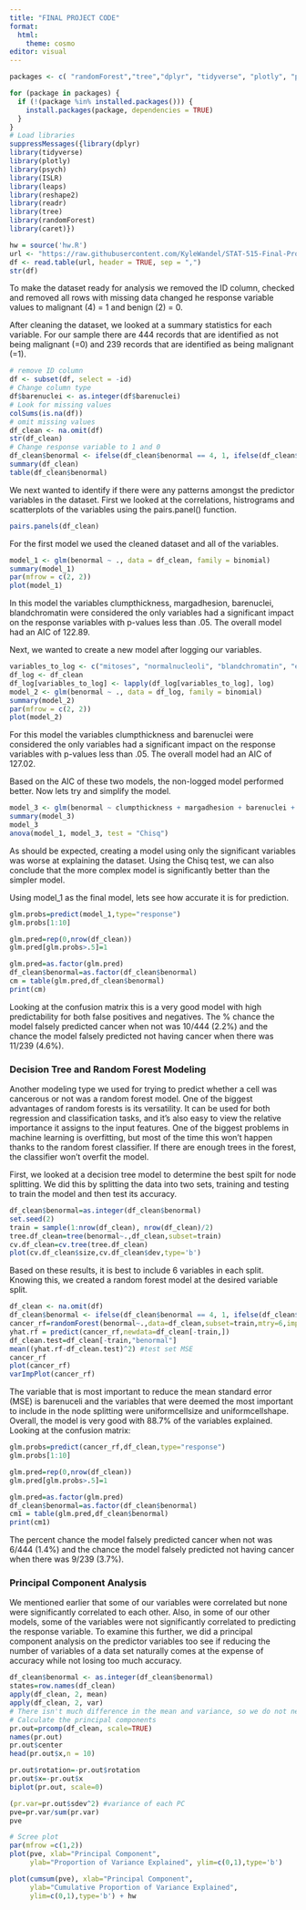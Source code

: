 ```yaml
---
title: "FINAL PROJECT CODE"
format:
  html: 
    theme: cosmo
editor: visual
---
```


```r

packages <- c( "randomForest","tree","dplyr", "tidyverse", "plotly", "psych", "ISLR", "leaps", "reshape2","readr")

for (package in packages) {
  if (!(package %in% installed.packages())) {
    install.packages(package, dependencies = TRUE)
  }
}
# Load libraries
suppressMessages({library(dplyr)
library(tidyverse)
library(plotly)
library(psych)
library(ISLR)
library(leaps)
library(reshape2)
library(readr)
library(tree)
library(randomForest)
library(caret)})
```

```r
hw = source('hw.R')
url <- "https://raw.githubusercontent.com/KyleWandel/STAT-515-Final-Project/main/breast-cancer-wisconsin.csv"
df <- read.table(url, header = TRUE, sep = ",")
str(df)
```

To make the dataset ready for analysis we removed the ID column, checked and removed all rows with missing data changed he response variable values to malignant (4) = 1 and benign (2) = 0.

After cleaning the dataset, we looked at a summary statistics for each variable. For our sample there are 444 records that are identified as not being malignant (=0) and 239 records that are identified as being malignant (=1).

```r
# remove ID column 
df <- subset(df, select = -id) 
# Change column type
df$barenuclei <- as.integer(df$barenuclei) 
# Look for missing values
colSums(is.na(df)) 
# omit missing values
df_clean <- na.omit(df) 
str(df_clean) 
# Change response variable to 1 and 0
df_clean$benormal <- ifelse(df_clean$benormal == 4, 1, ifelse(df_clean$benormal == 2, 0, df_clean$benormal)) 
summary(df_clean) 
table(df_clean$benormal)
```

We next wanted to identify if there were any patterns amongst the predictor variables in the dataset. First we looked at the correlations, histrograms and scatterplots of the variables using the pairs.panel() function.

```r
pairs.panels(df_clean)
```

For the first model we used the cleaned dataset and all of the variables.

```r
model_1 <- glm(benormal ~ ., data = df_clean, family = binomial) 
summary(model_1) 
par(mfrow = c(2, 2))
plot(model_1)
```

In this model the variables clumpthickness, margadhesion, barenuclei, blandchromatin were considered the only variables had a significant impact on the response variables with p-values less than .05. The overall model had an AIC of 122.89.

Next, we wanted to create a new model after logging our variables.

```r
variables_to_log <- c("mitoses", "normalnucleoli", "blandchromatin", "epithelial", "margadhesion", "uniformcellshape", "uniformcellsize","clumpthickness") 
df_log <- df_clean 
df_log[variables_to_log] <- lapply(df_log[variables_to_log], log) 
model_2 <- glm(benormal ~ ., data = df_log, family = binomial) 
summary(model_2) 
par(mfrow = c(2, 2))
plot(model_2)
```

For this model the variables clumpthickness and barenuclei were considered the only variables had a significant impact on the response variables with p-values less than .05. The overall model had an AIC of 127.02.

Based on the AIC of these two models, the non-logged model performed better. Now lets try and simplify the model.

```r
model_3 <- glm(benormal ~ clumpthickness + margadhesion + barenuclei + blandchromatin, data = df_clean, family = binomial) 
summary(model_3) 
model_3 
anova(model_1, model_3, test = "Chisq") 
```

As should be expected, creating a model using only the significant variables was worse at explaining the dataset. Using the Chisq test, we can also conclude that the more complex model is significantly better than the simpler model.

Using model_1 as the final model, lets see how accurate it is for prediction.

```r
glm.probs=predict(model_1,type="response")
glm.probs[1:10]

glm.pred=rep(0,nrow(df_clean))
glm.pred[glm.probs>.5]=1

glm.pred=as.factor(glm.pred)
df_clean$benormal=as.factor(df_clean$benormal)
cm = table(glm.pred,df_clean$benormal)
print(cm)
```

Looking at the confusion matrix this is a very good model with high predictability for both false positives and negatives. The % chance the model falsely predicted cancer when not was 10/444 (2.2%) and the chance the model falsely predicted not having cancer when there was 11/239 (4.6%).

### Decision Tree and Random Forest Modeling

Another modeling type we used for trying to predict whether a cell was cancerous or not was a random forest model. One of the biggest advantages of random forests is its versatility. It can be used for both regression and classification tasks, and it's also easy to view the relative importance it assigns to the input features. One of the biggest problems in machine learning is overfitting, but most of the time this won't happen thanks to the random forest classifier. If there are enough trees in the forest, the classifier won't overfit the model.

First, we looked at a decision tree model to determine the best spilt for node splitting. We did this by splitting the data into two sets, training and testing to train the model and then test its accuracy.

```r
df_clean$benormal=as.integer(df_clean$benormal)
set.seed(2) 
train = sample(1:nrow(df_clean), nrow(df_clean)/2) 
tree.df_clean=tree(benormal~.,df_clean,subset=train) 
cv.df_clean=cv.tree(tree.df_clean) 
plot(cv.df_clean$size,cv.df_clean$dev,type='b')
```

Based on these results, it is best to include 6 variables in each split. Knowing this, we created a random forest model at the desired variable split.

```r
df_clean <- na.omit(df) 
df_clean$benormal <- ifelse(df_clean$benormal == 4, 1, ifelse(df_clean$benormal == 2, 0, df_clean$benormal))
cancer_rf=randomForest(benormal~.,data=df_clean,subset=train,mtry=6,importance=TRUE) 
yhat.rf = predict(cancer_rf,newdata=df_clean[-train,]) 
df_clean.test=df_clean[-train,"benormal"] 
mean((yhat.rf-df_clean.test)^2) #test set MSE 
cancer_rf 
plot(cancer_rf) 
varImpPlot(cancer_rf) 
```

The variable that is most important to reduce the mean standard error (MSE) is barenuceli and the variables that were deemed the most important to include in the node splitting were uniformcellsize and uniformcellshape. Overall, the model is very good with 88.7% of the variables explained. Looking at the confusion matrix:

```r
glm.probs=predict(cancer_rf,df_clean,type="response")
glm.probs[1:10]

glm.pred=rep(0,nrow(df_clean))
glm.pred[glm.probs>.5]=1

glm.pred=as.factor(glm.pred)
df_clean$benormal=as.factor(df_clean$benormal)
cm1 = table(glm.pred,df_clean$benormal)
print(cm1)
```

The percent chance the model falsely predicted cancer when not was 6/444 (1.4%) and the chance the model falsely predicted not having cancer when there was 9/239 (3.7%).

### Principal Component Analysis

We mentioned earlier that some of our variables were correlated but none were significantly correlated to each other. Also, in some of our other models, some of the variables were not significantly correlated to predicting the response variable. To examine this further, we did a principal component analysis on the predictor variables too see if reducing the number of variables of a data set naturally comes at the expense of accuracy while not losing too much accuracy.

```r
df_clean$benormal <- as.integer(df_clean$benormal)
states=row.names(df_clean)
apply(df_clean, 2, mean)
apply(df_clean, 2, var)
# There isn't much difference in the mean and variance, so we do not need to scale/standardize the variables.
# Calculate the principal components
pr.out=prcomp(df_clean, scale=TRUE)
names(pr.out)
pr.out$center
head(pr.out$x,n = 10)

pr.out$rotation=-pr.out$rotation
pr.out$x=-pr.out$x
biplot(pr.out, scale=0)

(pr.var=pr.out$sdev^2) #variance of each PC
pve=pr.var/sum(pr.var)
pve

# Scree plot
par(mfrow =c(1,2))
plot(pve, xlab="Principal Component", 
     ylab="Proportion of Variance Explained", ylim=c(0,1),type='b')

plot(cumsum(pve), xlab="Principal Component",
     ylab="Cumulative Proportion of Variance Explained", 
     ylim=c(0,1),type='b') + hw

```
